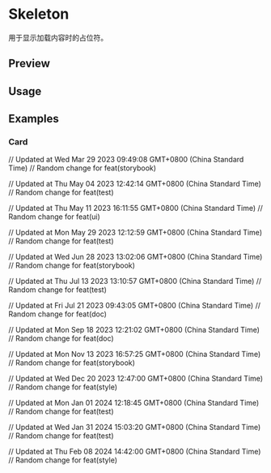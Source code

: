 

<Meta of={SkeletonStories} />

# Skeleton

用于显示加载内容时的占位符。

## Preview

<Canvas of={SkeletonStories.Default} />

## Usage



<Source code={importCode} language='ts' dark />
<Source code={usageCode} language='tsx' dark />

## Examples

### Card

<Canvas of={SkeletonStories.Card} />

// Updated at Wed Mar 29 2023 09:49:08 GMT+0800 (China Standard Time)
// Random change for feat(storybook)

// Updated at Thu May 04 2023 12:42:14 GMT+0800 (China Standard Time)
// Random change for feat(test)

// Updated at Thu May 11 2023 16:11:55 GMT+0800 (China Standard Time)
// Random change for feat(ui)

// Updated at Mon May 29 2023 12:12:59 GMT+0800 (China Standard Time)
// Random change for feat(test)

// Updated at Wed Jun 28 2023 13:02:06 GMT+0800 (China Standard Time)
// Random change for feat(storybook)

// Updated at Thu Jul 13 2023 13:10:57 GMT+0800 (China Standard Time)
// Random change for feat(test)

// Updated at Fri Jul 21 2023 09:43:05 GMT+0800 (China Standard Time)
// Random change for feat(doc)

// Updated at Mon Sep 18 2023 12:21:02 GMT+0800 (China Standard Time)
// Random change for feat(doc)

// Updated at Mon Nov 13 2023 16:57:25 GMT+0800 (China Standard Time)
// Random change for feat(storybook)

// Updated at Wed Dec 20 2023 12:47:00 GMT+0800 (China Standard Time)
// Random change for feat(style)

// Updated at Mon Jan 01 2024 12:18:45 GMT+0800 (China Standard Time)
// Random change for feat(test)

// Updated at Wed Jan 31 2024 15:03:20 GMT+0800 (China Standard Time)
// Random change for feat(test)

// Updated at Thu Feb 08 2024 14:42:00 GMT+0800 (China Standard Time)
// Random change for feat(style)
